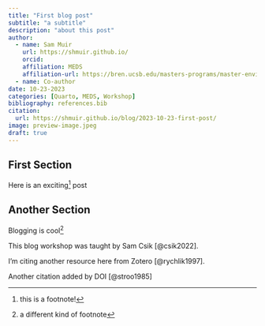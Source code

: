 ```yaml
---
title: "First blog post"
subtitle: "a subtitle"
description: "about this post"
author:
  - name: Sam Muir
    url: https://shmuir.github.io/
    orcid: 
    affiliation: MEDS
    affiliation-url: https://bren.ucsb.edu/masters-programs/master-environmental-data-science
  - name: Co-author
date: 10-23-2023
categories: [Quarto, MEDS, Workshop]
bibliography: references.bib
citation:
  url: https://shmuir.github.io/blog/2023-10-23-first-post/
image: preview-image.jpeg
draft: true
---
```


## First Section

Here is an exciting[^1] post

[^1]: this is a footnote!

## Another Section

Blogging is cool[^2]

[^2]: a different kind of footnote

This blog workshop was taught by Sam Csik [@csik2022].

I'm citing another resource here from Zotero [@rychlik1997].

Another citation added by DOI [@stroo1985]
